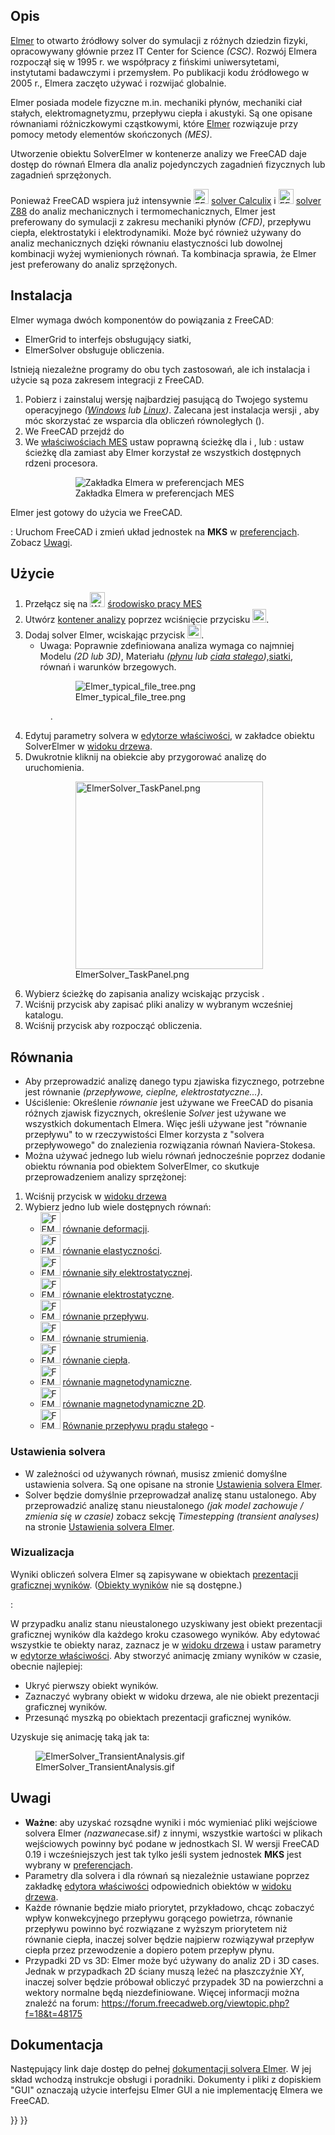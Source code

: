 <languages/>

<div class="mw-translate-fuzzy">
{{Docnav
|[[FEM_SolverCalculixCxxtools/pl|Solver CalculiX]]
|[[FEM_SolverMystran/pl|Solver Mystran]]
|[[FEM_Workbench/pl|środowisko pracy MES]]
|IconL=FEM_SolverCalculixCxxtools.svg
|IconR=FEM_SolverMystran.svg
|IconC=Workbench_FEM.svg
}}
</div>

<div class="mw-translate-fuzzy">
{{GuiCommand/pl
|Name=FEM SolverElmer
|Name/pl=MES: Solver Elmer
|MenuLocation=Solver → Solver Elmer
|Workbenches=[[FEM_Workbench/pl|MES]]
|Shortcut={{KEY|S}} {{KEY|E}}
|SeeAlso=[[FEM_SolverElmer_SolverSettings/pl|Konfiguracja solvera Elmer]], [[FEM_SolverCalculixCxxtools/pl|Narzędzia CalculiX]], [[FEM_SolverZ88/pl|Solver Z88]], [[FEM_tutorial/pl|Poradnik MES]]
}}
</div>

<span id="Description"></span>
==Opis==

[https://www.elmerfem.org Elmer] to otwarto źródłowy solver do symulacji z różnych dziedzin fizyki, opracowywany głównie przez IT Center for Science ''(CSC)''. Rozwój Elmera rozpoczął się w 1995 r. we współpracy z fińskimi uniwersytetami, instytutami badawczymi i przemysłem. Po publikacji kodu źródłowego w 2005 r., Elmera zaczęto używać i rozwijać globalnie.

Elmer posiada modele fizyczne m.in. mechaniki płynów, mechaniki ciał stałych, elektromagnetyzmu, przepływu ciepła i akustyki. Są one opisane równaniami różniczkowymi cząstkowymi, które [https://www.csc.fi/web/elmer Elmer] rozwiązuje przy pomocy metody elementów skończonych ''(MES)''.

Utworzenie obiektu SolverElmer w kontenerze analizy we FreeCAD daje dostęp do równań Elmera dla analiz pojedynczych zagadnień fizycznych lub zagadnień sprzężonych.

<div class="mw-translate-fuzzy">
Ponieważ FreeCAD wspiera już intensywnie [[Image:FEM_SolverCalculiX.svg|24px|link=FEM_SolverCalculixCxxtools/pl]] [[FEM_SolverCalculixCxxtools/pl|solver Calculix]] i [[Image:FEM_SolverZ88.svg|24px|link=FEM_SolverZ88/pl]] [[FEM_SolverZ88/pl|solver Z88]] do analiz mechanicznych i termomechanicznych, Elmer jest preferowany do symulacji z zakresu mechaniki płynów ''(CFD)'', przepływu ciepła, elektrostatyki i elektrodynamiki. Może być również używany do analiz mechanicznych dzięki równaniu elastyczności lub dowolnej kombinacji wyżej wymienionych równań. Ta kombinacja sprawia, że Elmer jest preferowany do analiz sprzężonych.
</div>

<span id="Installation"></span>
==Instalacja==

Elmer wymaga dwóch komponentów do powiązania z FreeCADː
* ElmerGrid to interfejs obsługujący siatki,
* ElmerSolver obsługuje obliczenia.
Istnieją niezależne programy do obu tych zastosowań, ale ich instalacja i użycie są poza zakresem integracji z FreeCAD.

# Pobierz i zainstaluj wersję najbardziej pasującą do Twojego systemu operacyjnego ''([https://www.nic.funet.fi/pub/sci/physics/elmer/bin/windows/ Windows] lub [https://www.nic.funet.fi/pub/sci/physics/elmer/bin/linux/Readme1st.txt Linux])''. Zalecana jest instalacja wersji {{incode|mpi}}, aby móc skorzystać ze wsparcia dla obliczeń równoległych ({{Version/pl|0.21}}).
# We FreeCAD przejdź do {{MenuCommand|Edycja → Preferencje ... → MES → Elmer}}
# We [[FEM_Preferences/pl#Elmer|właściwościach MES]] ustaw poprawną ścieżkę dla {{incode|ElmerGrid}} i {{incode|ElmerSolver}}, lub {{VersionPlus/pl|0.21}}: ustaw ścieżkę dla {{incode|ElmerSolver_mpi}} zamiast {{incode|ElmerSolver}} aby Elmer korzystał ze wszystkich dostępnych rdzeni procesora.
#: [[Image:Preferences-ElmerPath.png|Zakładka Elmera w preferencjach MES]]
#: {{Caption|Menu dialogowe Elmera pokazujące pola do zlokalizowania ważnych plików wykonywalnych Elmera dla systemu Windows}}

Elmer jest gotowy do użycia we FreeCAD.

{{VersionMinus/pl|0.19}}: Uruchom FreeCAD i zmień układ jednostek na '''MKS''' w [[Preferences_Editor/pl#Ogólne_2|preferencjach]]. Zobacz [[#Uwagi|Uwagi]].

<span id="Usage"></span>
==Użycie==

# Przełącz się na [[Image:Workbench_FEM.svg|24px]] [[FEM_Workbench/pl|środowisko pracy MES]]
# Utwórz [[FEM_Analysis/pl|kontener analizy]] poprzez wciśnięcie przycisku [[Image:FEM_Analysis.svg|22px]].
# Dodaj solver Elmer, wciskając przycisk [[Image:FEM_SolverElmer.svg|22px]]. 
#* Uwaga: Poprawnie zdefiniowana analiza wymaga co najmniej Modelu ''(2D lub 3D)'', Materiału ''([[FEM_MaterialFluid/pl|płynu]] lub [[FEM_MaterialSolid/pl|ciała stałego]])'',[[FEM_MeshGmshFromShape|siatki]], równań i  warunków brzegowych.
#: [[Image:Elmer typical file tree.png]]
#: {{Caption|Przykład [[Tree_view/pl|widoku drzewa]] po dodaniu solvera Elmer}}.
# Edytuj parametry solvera w [[Property_editor/pl|edytorze właściwości]], w zakładce {{Button|Dane}} obiektu SolverElmer w [[Tree_view/pl|widoku drzewa]].
# Dwukrotnie kliknij na obiekcie {{KEY|[[Image:FEM_SolverElmer.svg|22px]] SolverElmer}} aby przygorować analizę do uruchomienia.
#: [[Image:ElmerSolver TaskPanel.png|300px]]
#: {{Caption|Okno dialogowe do uruchomienia analizy przy pomocy solvera Elmer.}}
# Wybierz ścieżkę do zapisania analizy wciskając przycisk {{Button|...}}.
# Wciśnij przycisk {{Button|Zapisz}} aby zapisać pliki analizy w wybranym wcześniej katalogu.
# Wciśnij przycisk {{Button|Uruchom}} aby rozpocząć obliczenia.

<span id="Equations"></span>
==Równania==

* Aby przeprowadzić analizę danego typu zjawiska fizycznego, potrzebne jest równanie ''(przepływowe, cieplne, elektrostatyczne...)''.
* Uściślenie: Określenie ''równanie'' jest używane we FreeCAD do pisania różnych zjawisk fizycznych, określenie ''Solver'' jest używane we wszystkich dokumentach Elmera. Więc jeśli używane jest "równanie przepływu" to w rzeczywistości Elmer korzysta z "solvera przepływowego" do znalezienia rozwiązania równań Naviera-Stokesa.
* Można używać jednego lub wielu równań jednocześnie poprzez dodanie obiektu równania pod obiektem SolverElmer, co skutkuje przeprowadzeniem analizy sprzężonej:

# Wciśnij przycisk {{KEY|[[Image:FEM_SolverElmer.svg|22px]] SolverElmer}} w [[Tree_view/pl|widoku drzewa]]
# Wybierz jedno lub wiele dostępnych równań:
#* [[Image:FEM_EquationDeformation.svg|32px]] [[FEM_EquationDeformation/pl|równanie deformacji]].
#* [[Image:FEM_EquationElasticity.svg|32px]] [[FEM_EquationElasticity/pl|równanie elastyczności]].
#* [[Image:FEM_EquationElectricforce.svg|32px]] [[FEM_EquationElectricforce/pl|równanie siły elektrostatycznej]].
#* [[Image:FEM_EquationElectrostatic.svg|32px]] [[FEM_EquationElectrostatic/pl|równanie elektrostatyczne]].
#* [[Image:FEM_EquationFlow.svg|32px]] [[FEM_EquationFlow/pl|równanie przepływu]].
#* [[Image:FEM_EquationFlux.svg|32px]] [[FEM_EquationFlux/pl|równanie strumienia]].
#* [[Image:FEM_EquationHeat.svg|32px]] [[FEM_EquationHeat/pl|równanie ciepła]].
#* [[Image:FEM_EquationMagnetodynamic.svg|32px]] [[FEM_EquationMagnetodynamic/pl|równanie magnetodynamiczne]].
#* [[Image:FEM_EquationMagnetodynamic2D.svg|32px]] [[FEM_EquationMagnetodynamic2D/pl|równanie magnetodynamiczne 2D]].
#* [[Image:FEM_EquationStaticCurrent.svg|32px]] [[FEM_EquationStaticCurrent/pl|Równanie przepływu prądu stałego]] - {{Version/pl|1.1}}

<span id="Solver_Settings"></span>
===Ustawienia solvera===

* W zależności od używanych równań, musisz zmienić domyślne ustawienia solvera. Są one opisane na stronie [[FEM_SolverElmer_SolverSettings/pl|Ustawienia solvera Elmer]].
* Solver będzie domyślnie przeprowadzał analizę stanu ustalonego. Aby przeprowadzić analizę stanu nieustalonego ''(jak model zachowuje / zmienia się w czasie)'' zobacz sekcję ''Timestepping (transient analyses)'' na stronie [[FEM_SolverElmer_SolverSettings/pl#Timestepping_(transient_analyses)|Ustawienia solvera Elmer]].

<span id="Visualization"></span>
===Wizualizacja===

Wyniki obliczeń solvera Elmer są zapisywane w obiektach [[FEM_PostPipelineFromResult/pl|prezentacji graficznej wyników]]. ([[FEM_ResultShow/pl|Obiekty wyników]] nie są dostępne.)

{{Version/pl|0.21}}:

W przypadku analiz stanu nieustalonego uzyskiwany jest obiekt prezentacji graficznej wyników dla każdego kroku czasowego wyników. Aby edytować wszystkie te obiekty naraz, zaznacz je w [[Tree_view/pl|widoku drzewa]] i ustaw parametry w [[Property_editor/pl|edytorze właściwości]].
Aby stworzyć animację zmiany wyników w czasie, obecnie najlepiej:
* Ukryć pierwszy obiekt wyników.
* Zaznaczyć wybrany obiekt w widoku drzewa, ale nie obiekt prezentacji graficznej wyników.
* Przesunąć myszką po obiektach prezentacji graficznej wyników.

Uzyskuje się animację taką jak ta:

[[Image:ElmerSolver_TransientAnalysis.gif]]

<span id="Notes"></span>
==Uwagi==

* '''Ważne''': aby uzyskać rozsądne wyniki i móc wymieniać pliki wejściowe solvera Elmer ''(nazwane ''case.sif'')'' z innymi, wszystkie wartości w plikach wejściowych powinny być podane w jednostkach SI. W wersji FreeCAD 0.19 i wcześniejszych jest tak tylko jeśli system jednostek '''MKS''' jest wybrany w [[Preferences_Editor/pl#Ogólne_2|preferencjach]].
* Parametry dla solvera i dla równań są niezależnie ustawiane poprzez zakładkę {{KEY|Dane}} [[Property_editor/pl|edytora właściwości]] odpowiednich obiektów w [[Tree_view/pl|widoku drzewa]].
* Każde równanie będzie miało priorytet, przykładowo, chcąc zobaczyć wpływ konwekcyjnego przepływu gorącego powietrza, równanie przepływu powinno być rozwiązane z wyższym priorytetem niż równanie ciepła, inaczej solver będzie najpierw rozwiązywał przepływ ciepła przez przewodzenie a dopiero potem przepływ płynu.
* Przypadki 2D vs 3D: Elmer może być używany do analiz 2D i 3D cases. Jednak w przypadkach 2D ściany muszą leżeć na płaszczyźnie XY, inaczej solver będzie próbował obliczyć przypadek 3D na powierzchni a wektory normalne będą niezdefiniowane. Więcej informacji można znaleźć na forum: https://forum.freecadweb.org/viewtopic.php?f=18&t=48175

<span id="Documentation"></span>
==Dokumentacja==

Następujący link daje dostęp do pełnej [https://www.nic.funet.fi/pub/sci/physics/elmer/doc/ dokumentacji solvera Elmer]. W jej skład wchodzą instrukcje obsługi i poradniki. Dokumenty i pliki z dopiskiem "GUI" oznaczają użycie interfejsu Elmer GUI a nie implementację Elmera we FreeCAD.


<div class="mw-translate-fuzzy">
{{Docnav
|[[FEM_SolverCalculixCxxtools/pl|Solver CalculiX]]
|[[FEM_SolverMystran/pl|Solver Mystran]]
|[[FEM_Workbench/pl|środowisko pracy MES]]
|IconL=FEM_SolverCalculixCxxtools.svg
|IconR=FEM_SolverMystran.svg
|IconC=Workbench_FEM.svg
}}
</div>

{{FEM Tools navi{{#translation:}}}}
{{Userdocnavi{{#translation:}}}}